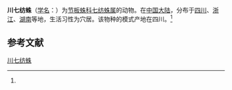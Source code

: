 {{Speciesbox
| name = 川七纺蛛
| status = 
| status_system = 
| image = 
| genus = Heptathela
| species = bristowei
| authority = (Gerstch, 1967)<ref name='id12759'>{{cite web| url =http://www.bioinfo.cn/db05/BjdwSpecies.php?action=view&id=12759| title =川七纺蛛| work =《中国动物物种编目数据库》| publisher =中国科学院微生物研究所| author =中国科学院动物研究所| accessdate =2009-04-28| deadurl =yes| archiveurl =https://web.archive.org/web/20160305013903/http://www.bioinfo.cn/db05/BjdwSpecies.php?action=view&id=12759| archivedate =2016-03-05}}</ref>
}}

'''川七纺蛛'''（[[学名|学名]]：{{lang|la|''Heptathela bristowei''}}）为[[节板蛛科|节板蛛科]][[七纺蛛属|七纺蛛属]]的动物。在[[中国大陆|中国大陆]]，分布于[[四川|四川]]、[[浙江|浙江]]、[[湖南|湖南]]等地，生活习性为穴居。该物种的模式产地在四川。<ref name='id12759'/>

== 参考文献 ==
{{reflist}}

{{Wikispecies|Heptathela bristowei}}
{{Taxonbar|from=Q1058242}}

[[Category:七纺蛛属|川七纺蛛]]


{{蜘蛛小作品}}